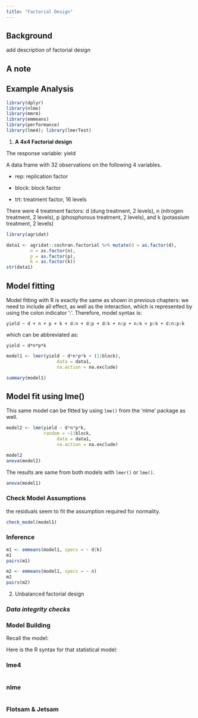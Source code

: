 ```yaml
---
title: "Factorial Design"
---
```


## Background

add description of factorial design

::: callout-note
## A note
:::

## Example Analysis

```r
library(dplyr) 
library(nlme)
library(mmrm)
library(emmeans)
library(performance)
library(lme4); library(lmerTest)

```

1.  **A 4x4 Factorial design**

The response variable: yield

A data frame with 32 observations on the following 4 variables.

-   rep: replication factor

-   block: block factor

-   trt: treatment factor, 16 levels

There were 4 treatment factors: d (dung treatment, 2 levels), n (nitrogen treatment, 2 levels), p (phosphorous treatment, 2 levels), and k (potassium treatment, 2 levels)

```r
library(agridat)

data1 <- agridat::cochran.factorial %>% mutate(d = as.factor(d),
         n = as.factor(n),
         p = as.factor(p),
         k = as.factor(k))
str(data1)

```

## Model fitting

Model fitting with R is exactly the same as shown in previous chapters: we need to include all effect, as well as the interaction, which is represented by using the colon indicator ‘:’. Therefore, model syntax is:

`yield ~ d + n + p + k + d:n + d:p + d:k + n:p + n:k + p:k + d:n:p:k`

which can be abbreviated as:

`yield ~ d*n*p*k`

```r

model1 <- lmer(yield ~ d*n*p*k + (1|block),
                   data = data1, 
                   na.action = na.exclude)

summary(model1)
```

::: callout-note
## Model fit using lme()

This same model can be fitted by using `lme()` from the 'nlme' package as well.

```r
model2 <- lme(yield ~ d*n*p*k,
              random = ~1|block,
                   data = data1, 
                   na.action = na.exclude)

model2 
anova(model2)
```

The results are same from both models with `lmer()` or `lme()`.
:::

```r
anova(model1)
```

### Check Model Assumptions

the residuals seem to fit the assumption required for normality.

```r
check_model(model1)
```

### Inference

```r
m1 <- emmeans(model1, specs = ~ d|k)
m1
pairs(m1)
```

```r

m2 <- emmeans(model1, specs = ~ n)
m2
pairs(m2)
```



2. Unbalanced factorial design

### *Data integrity checks*

### Model Building

::: column-margin
Recall the model:

$$        $$
:::

Here is the R syntax for that statistical model:

::: panel-tabset
### lme4

```r

```

### nlme

```r

```
:::

### Flotsam & Jetsam
